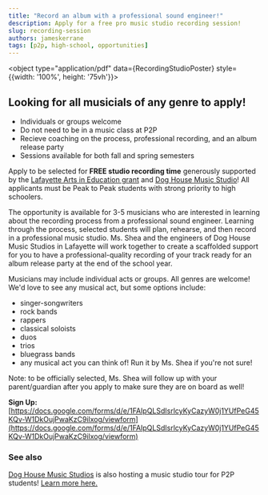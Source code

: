 ```yaml
---
title: "Record an album with a professional sound engineer!" 
description: Apply for a free pro music studio recording session!
slug: recording-session
authors: jameskerrane
tags: [p2p, high-school, opportunities]
---
```



<object type="application/pdf" data={RecordingStudioPoster} style={{width: '100%', height: '75vh'}}></object>

## Looking for all musicials of any genre to apply!
* Individuals or groups welcome
* Do not need to be in a music class at P2P
* Recieve coaching on the process, professional recording, and an album release party
* Sessions available for both fall and spring semesters

Apply to be selected for **FREE studio recording time** generously supported by the [Lafayette Arts in Education grant](https://www.lafayetteco.gov/695/Arts-Grants) and [Dog House Music Studio](https://www.doghousemusic.com)! All applicants must be Peak to Peak students with strong priority to high schoolers.

The opportunity is available for 3-5 musicians who are interested in learning about the recording process from a professional sound engineer. Learning through the process, selected students will plan, rehearse, and then record in a professional music studio. Ms. Shea and the engineers of Dog House Music Studios in Lafayette will work together to create a scaffolded support for you to have a professional-quality recording of your track ready for an album release party at the end of the school year.

Musicians may include individual acts or groups. All genres are welcome! We'd love to see any musical act, but some options include:

- singer-songwriters
- rock bands
- rappers
- classical soloists
- duos
- trios
- bluegrass bands
- any musical act you can think of! Run it by Ms. Shea if you're not sure!

Note: to be officially selected, Ms. Shea will follow up with your parent/guardian after you apply to make sure they are on board as well!

**Sign Up:** [https://docs.google.com/forms/d/e/1FAIpQLSdIsrlcyKyCazyW0j1YUfPeG45KQv-W1DkOujPwaKzC9ilxog/viewform](https://docs.google.com/forms/d/e/1FAIpQLSdIsrlcyKyCazyW0j1YUfPeG45KQv-W1DkOujPwaKzC9ilxog/viewform)

### See also
[Dog House Music Studios](https://www.doghousemusic.com) is also hosting a music studio tour for P2P students! [Learn more here.](/blog/music-studio-tour)